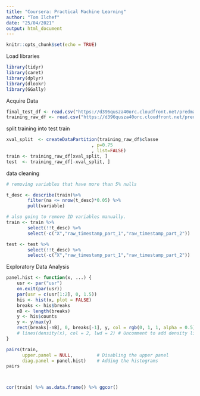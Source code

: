 ```yaml
---
title: "Coursera: Practical Machine Learning"
author: "Tom Ilchef"
date: "25/04/2021"
output: html_document
---
```


```r
knitr::opts_chunk$set(echo = TRUE)
```


Load libraries 
```r
library(tidyr)
library(caret)
library(dplyr)
library(dlookr)
library(GGally)
```

Acquire Data
```r
final_test_df <- read.csv("https://d396qusza40orc.cloudfront.net/predmachlearn/pml-testing.csv")
training_raw_df <- read.csv("https://d396qusza40orc.cloudfront.net/predmachlearn/pml-training.csv")
```


split training into test train 
```r
xval_split  <- createDataPartition(training_raw_df$classe
                                , p=0.75
                                , list=FALSE)
train <- training_raw_df[xval_split, ]
test  <- training_raw_df[-xval_split, ]
```

data cleaning
```r
# removing variables that have more than 5% nulls

t_desc <- describe(train)%>%
        filter(na <= nrow(t_desc)*0.05) %>%
        pull(variable) 

# also going to remove ID variables manually. 
train <- train %>%
        select(!!t_desc) %>%
        select(-c("X","raw_timestamp_part_1","raw_timestamp_part_2"))

test <- test %>%
        select(!!t_desc) %>%
        select(-c("X","raw_timestamp_part_1","raw_timestamp_part_2"))

```

Exploratory Data Analysis
```r
panel.hist <- function(x, ...) {
    usr <- par("usr")
    on.exit(par(usr))
    par(usr = c(usr[1:2], 0, 1.5))
    his <- hist(x, plot = FALSE)
    breaks <- his$breaks
    nB <- length(breaks)
    y <- his$counts
    y <- y/max(y)
    rect(breaks[-nB], 0, breaks[-1], y, col = rgb(0, 1, 1, alpha = 0.5), ...)
    # lines(density(x), col = 2, lwd = 2) # Uncomment to add density lines
}

pairs(train,
      upper.panel = NULL,         # Disabling the upper panel
      diag.panel = panel.hist)    # Adding the histograms
pairs



cor(train) %>% as.data.frame() %>% ggcor()
```